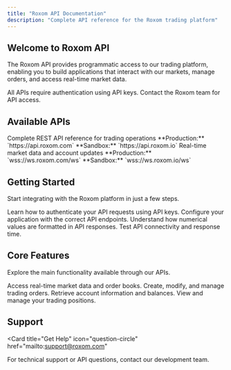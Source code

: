 ```yaml
---
title: "Roxom API Documentation"
description: "Complete API reference for the Roxom trading platform"
---
```


## Welcome to Roxom API

The Roxom API provides programmatic access to our trading platform, enabling you to build applications that interact with our markets, manage orders, and access real-time market data.

<Note>
  All APIs require authentication using API keys. Contact the Roxom team for API access.
</Note>

## Available APIs

<Columns cols={2}>
  <Card
    title="REST API"
    icon="terminal"
    href="/api/api-reference/orders/create"
  >
    Complete REST API reference for trading operations
    **Production:** `https://api.roxom.com`
    **Sandbox:** `https://api.roxom.io`
  </Card>
  <Card
    title="WebSocket API"
    icon="bolt"
    href="/api/websockets/overview"
  >
    Real-time market data and account updates
    **Production:** `wss://ws.roxom.com/ws`
    **Sandbox:** `wss://ws.roxom.io/ws`
  </Card>
</Columns>

## Getting Started

Start integrating with the Roxom platform in just a few steps.

<Columns cols={2}>
  <Card
    title="Authentication"
    icon="key"
    href="/api/authentication"
  >
    Learn how to authenticate your API requests using API keys.
  </Card>
  <Card
    title="Base URLs"
    icon="globe"
    href="/api/base-urls"
  >
    Configure your application with the correct API endpoints.
  </Card>
  <Card
    title="Decimal Format"
    icon="calculator"
    href="/api/decimal-format"
  >
    Understand how numerical values are formatted in API responses.
  </Card>
  <Card
    title="Ping"
    icon="heartbeat"
    href="/api/ping"
  >
    Test API connectivity and response time.
  </Card>
</Columns>

## Core Features

Explore the main functionality available through our APIs.

<Columns cols={2}>
  <Card
    title="Market Data"
    icon="chart-line"
    href="/api/api-reference/market-data/orderbook"
  >
    Access real-time market data and order books.
  </Card>
  <Card
    title="Orders"
    icon="list"
    href="/api/api-reference/orders/create"
  >
    Create, modify, and manage trading orders.
  </Card>
  <Card
    title="Account"
    icon="user"
    href="/api/api-reference/account/balances"
  >
    Retrieve account information and balances.
  </Card>
  <Card
    title="Positions"
    icon="briefcase"
    href="/api/api-reference/positions/list"
  >
    View and manage your trading positions.
  </Card>
</Columns>

## Support

<Card
  title="Get Help"
  icon="question-circle"
  href="mailto:support@roxom.com"
>
  For technical support or API questions, contact our development team.
</Card>

